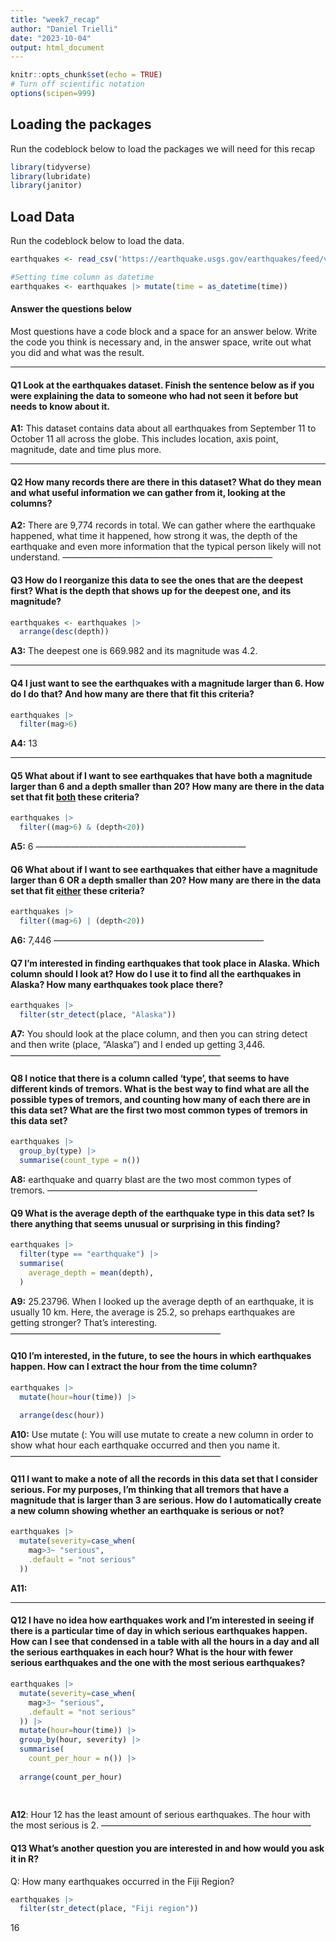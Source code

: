 ```yaml
---
title: "week7_recap"
author: "Daniel Trielli"
date: "2023-10-04"
output: html_document
---
```


```r
knitr::opts_chunk$set(echo = TRUE)
# Turn off scientific notation
options(scipen=999)
```

## Loading the packages

Run the codeblock below to load the packages we will need for this recap

```r
library(tidyverse)
library(lubridate)
library(janitor)
```

## Load Data

Run the codeblock below to load the data.

```r
earthquakes <- read_csv('https://earthquake.usgs.gov/earthquakes/feed/v1.0/summary/all_month.csv')

#Setting time column as datetime
earthquakes <- earthquakes |> mutate(time = as_datetime(time))
```

#### Answer the questions below

Most questions have a code block and a space for an answer below. Write the code you think is necessary and, in the answer space, write out what you did and what was the result.

------------------------------------------------------------------------

#### **Q1** Look at the earthquakes dataset. Finish the sentence below as if you were explaining the data to someone who had not seen it before but needs to know about it.

**A1:** This dataset contains data about all earthquakes from September 11 to October 11 all across the globe. This includes location, axis point, magnitude, date and time plus more. 

------------------------------------------------------------------------

#### **Q2** How many records there are there in this dataset? What do they mean and what useful information we can gather from it, looking at the columns?

**A2:**
There are 9,774 records in total. We can gather where the earthquake happened, what time it happened, how strong it was, the depth of the earthquake and even more information that the typical person likely will not understand. 
------------------------------------------------------------------------

#### **Q3** How do I reorganize this data to see the ones that are the deepest first? What is the depth that shows up for the deepest one, and its magnitude?

```r
earthquakes <- earthquakes |>
  arrange(desc(depth))

```

**A3:**
The deepest one is 669.982 and its magnitude was 4.2.

------------------------------------------------------------------------

#### **Q4** I just want to see the earthquakes with a magnitude larger than 6. How do I do that? And how many are there that fit this criteria?

```r
earthquakes |>
  filter(mag>6)

```

**A4:**
13

------------------------------------------------------------------------

#### **Q5** What about if I want to see earthquakes that have both a magnitude larger than 6 and a depth smaller than 20? How many are there in the data set that fit [both]{.underline} these criteria?

```r
earthquakes |>
  filter((mag>6) & (depth<20))
```

**A5:**
6
------------------------------------------------------------------------

#### **Q6** What about if I want to see earthquakes that either have a magnitude larger than 6 OR a depth smaller than 20? How many are there in the data set that fit [either]{.underline} these criteria?

```r
earthquakes |>
  filter((mag>6) | (depth<20))
```

**A6:**
7,446 
------------------------------------------------------------------------

#### **Q7** I'm interested in finding earthquakes that took place in Alaska. Which column should I look at? How do I use it to find all the earthquakes in Alaska? How many earthquakes took place there?

```r
earthquakes |>
  filter(str_detect(place, "Alaska"))
```

**A7:**
You should look at the place column, and then you can string detect and then write (place, "Alaska") and I ended up getting 3,446.
------------------------------------------------------------------------

#### **Q8** I notice that there is a column called 'type', that seems to have different kinds of tremors. What is the best way to find what are all the possible types of tremors, and counting how many of each there are in this data set? What are the first two most common types of tremors in this data set?

```r
earthquakes |>
  group_by(type) |>
  summarise(count_type = n())
```

**A8:**
earthquake and quarry blast are the two most common types of tremors. 
------------------------------------------------------------------------

#### **Q9** What is the average depth of the earthquake type in this data set? Is there anything that seems unusual or surprising in this finding?

```r
earthquakes |>
  filter(type == "earthquake") |>
  summarise(
    average_depth = mean(depth),
  ) 
```

**A9:**
25.23796. When I looked up the average depth of an earthquake, it is usually 10 km. Here, the average is 25.2, so prehaps earthquakes are getting stronger? That's interesting. 
------------------------------------------------------------------------

#### **Q10** I'm interested, in the future, to see the hours in which earthquakes happen. How can I extract the hour from the time column?

```r
earthquakes |>
  mutate(hour=hour(time)) |>
  
  arrange(desc(hour))
```

**A10:**
Use mutate (:
You will use mutate to create a new column in order to show what hour each earthquake occurred and then you name it.
------------------------------------------------------------------------

#### **Q11** I want to make a note of all the records in this data set that I consider serious. For my purposes, I'm thinking that all tremors that have a magnitude that is larger than 3 are serious. How do I automatically create a new column showing whether an earthquake is serious or not?

```r
earthquakes |>
  mutate(severity=case_when(
    mag>3~ "serious",
    .default = "not serious"
  ))


```

**A11:**

------------------------------------------------------------------------

#### **Q12** I have no idea how earthquakes work and I'm interested in seeing if there is a particular time of day in which serious earthquakes happen. How can I see that condensed in a table with all the hours in a day and all the serious earthquakes in each hour? What is the hour with fewer serious earthquakes and the one with the most serious earthquakes?

```r
earthquakes |>
  mutate(severity=case_when(
    mag>3~ "serious",
    .default = "not serious"
  )) |>
  mutate(hour=hour(time)) |>
  group_by(hour, severity) |>
  summarise(
    count_per_hour = n()) |>
  
  arrange(count_per_hour)
      
  
```

**A12**:
Hour 12 has the least amount of serious earthquakes. The hour with the most serious is 2.
------------------------------------------------------------------------

#### **Q13** What's another question you are interested in and how would you ask it in R?

Q: How many earthquakes occurred in the Fiji Region?

```r
earthquakes |>
  filter(str_detect(place, "Fiji region"))
```
16